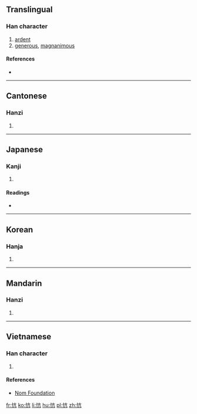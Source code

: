 ==Translingual==

===Han character===
{{Han char|rn=61|rad=心|as=04|sn=7|four=|canj=PYHN|ids=⿰忄亢}}

# [[ardent]]
# [[generous]], [[magnanimous]]

====References====
* {{Han ref|kx=0378.320|dkj=10403|dj=0707.030|hdz=42278.060|uh=5FFC|ud=24572}}

----

==Cantonese==

===Hanzi===
{{yue-hanzi|jyut=hung2|y=hung2}}

# {{defn|lang=yue|sort=心04}}

----

==Japanese==

===Kanji===
{{ja-kanji|grade=|rs=心04}}

# {{defn|lang=ja|sort=心04}}

====Readings====
* {{ja-readings|on=[[こう]] (kō), [[ほう]] (hō), [[ひょう]] (hyō)|kun=[[なげく]] (nageku), [[あなどる]] (anadoru)}}

----

==Korean==

===Hanja===
{{ko-hanja|hangeul=강|eumhun=|rv=gang|mr=kang|y=kang}}

# {{defn|lang=ko|sort=心04}}

----

==Mandarin==

===Hanzi===
{{cmn-hanzi|pin=[[kāng]] ([[kang1]])|wg=k'ang<sup>1</sup>}}

# {{defn|lang=cmn|sort=心04}}

----

==Vietnamese==

===Han character===
{{vi-readings|rs=心04| hanviet = [[khảng]]}}

# {{defn|lang=vi|sort=心04}}

====References====
*[http://nomfoundation.org/common/nom_details.php?codepoint=5ffc Nom Foundation]

[[fr:忼]]
[[ko:忼]]
[[li:忼]]
[[hu:忼]]
[[pl:忼]]
[[zh:忼]]